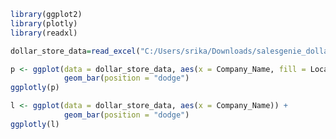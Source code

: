 ```r
library(ggplot2)
library(plotly)
library(readxl)
```


```r
dollar_store_data=read_excel("C:/Users/srika/Downloads/salesgenie_dollar_stores.xlsx")
```

```r
p <- ggplot(data = dollar_store_data, aes(x = Company_Name, fill = Location_Sales_Volume_Range)) +
            geom_bar(position = "dodge")
ggplotly(p)
```

```r
l <- ggplot(data = dollar_store_data, aes(x = Company_Name)) +
            geom_bar(position = "dodge")
ggplotly(l)
```

